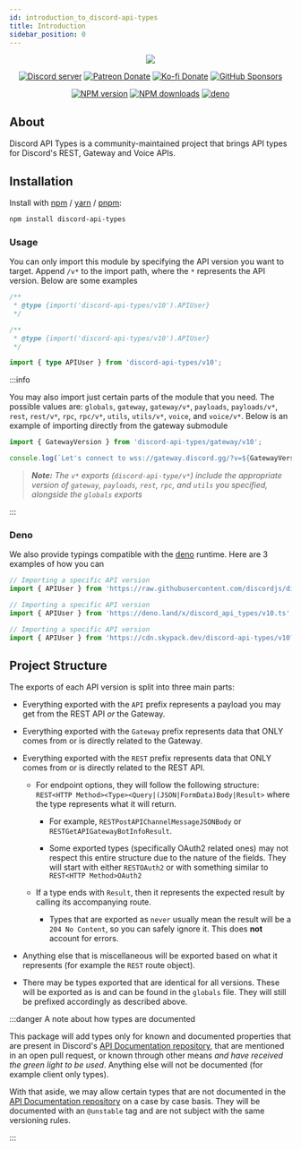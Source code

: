 ```yaml
---
id: introduction_to_discord-api-types
title: Introduction
sidebar_position: 0
---
```



<div align="center">

<img src="/svgs/logo_long_blurple.svg" className="markdown__logo" />

[![Discord server](https://img.shields.io/discord/222078108977594368?color=5865F2&logo=discord&logoColor=white)](https://discord-api-types.dev/discord)
[![Patreon Donate](https://img.shields.io/badge/patreon-donate-brightgreen.svg?label=Donate%20with%20Patreon&logo=patreon&colorB=F96854&link=https://www.patreon.com/vladfrangu)](https://www.patreon.com/vladfrangu)
[![Ko-fi Donate](https://img.shields.io/badge/kofi-donate-brightgreen.svg?label=Donate%20with%20Ko-fi&logo=ko-fi&colorB=F16061&link=https://ko-fi.com/wolfgalvlad&logoColor=FFFFFF)](https://ko-fi.com/wolfgalvlad)
[![GitHub Sponsors](https://img.shields.io/badge/patreon-donate-brightgreen.svg?label=Sponsor%20through%20GitHub&logo=github&colorB=F96854&link=https://github.com/sponsors/vladfrangu)](https://github.com/sponsors/vladfrangu)

[![NPM version](https://img.shields.io/npm/v/discord-api-types?color=crimson&label=NPM%20Version&logo=npm)](https://www.npmjs.com/package/discord-api-types)
[![NPM downloads](https://img.shields.io/npm/dt/discord-api-types.svg?label=NPM%20Downloads&logo=npm)](https://www.npmjs.com/package/discord-api-types)
[![deno](https://img.shields.io/npm/v/discord-api-types?color=blue&label=deno&logo=deno)](https://deno.land/x/discord_api_types)

</div>

## About

Discord API Types is a community-maintained project that brings API types for Discord's REST, Gateway and Voice APIs.

## Installation

Install with [npm](https://www.npmjs.com/) / [yarn](https://yarnpkg.com) / [pnpm](https://pnpm.js.org/):

```bash npm2yarn2pnpm
npm install discord-api-types
```

### Usage

You can only import this module by specifying the API version you want to target. Append `/v*` to the import path, where
the `*` represents the API version. Below are some examples

<Tabs groupId="ts2esm2cjs">
<TabItem value="javascript" label="JavaScript">

```javascript
/**
 * @type {import('discord-api-types/v10').APIUser}
 */
```

</TabItem>

<TabItem value="esm" label="ESM">

```javascript
/**
 * @type {import('discord-api-types/v10').APIUser}
 */
```

</TabItem>

<TabItem value="typescript" label="TypeScript">

```typescript
import { type APIUser } from 'discord-api-types/v10';
```

</TabItem>

</Tabs>

:::info

You may also import just certain parts of the module that you need. The possible values are: `globals`, `gateway`,
`gateway/v*`, `payloads`, `payloads/v*`, `rest`, `rest/v*`, `rpc`, `rpc/v*`, `utils`, `utils/v*`, `voice`, and
`voice/v*`. Below is an example of importing directly from the gateway submodule

```typescript ts2esm2cjs
import { GatewayVersion } from 'discord-api-types/gateway/v10';

console.log(`Let's connect to wss://gateway.discord.gg/?v=${GatewayVersion}`);
```

> _**Note:** The `v*` exports (`discord-api-type/v*`) include the appropriate version of `gateway`, `payloads`, `rest`,
> `rpc`, and `utils` you specified, alongside the `globals` exports_

:::

### Deno

We also provide typings compatible with the [deno](https://deno.land/) runtime. Here are 3 examples of how you can

<Tabs>
<TabItem value="github" label="From GitHub">

```typescript
// Importing a specific API version
import { APIUser } from 'https://raw.githubusercontent.com/discordjs/discord-api-types/main/deno/v10.ts';
```

</TabItem>

<TabItem value="deno" label="From deno.land/x" default>

```typescript
// Importing a specific API version
import { APIUser } from 'https://deno.land/x/discord_api_types/v10.ts';
```

</TabItem>

<TabItem value="skypack" label="From skypack.dev">

```typescript
// Importing a specific API version
import { APIUser } from 'https://cdn.skypack.dev/discord-api-types/v10?dts';
```

</TabItem>

</Tabs>

## Project Structure

The exports of each API version is split into three main parts:

-   Everything exported with the `API` prefix represents a payload you may get from the REST API _or_ the Gateway.

-   Everything exported with the `Gateway` prefix represents data that ONLY comes from or is directly related to the
    Gateway.

-   Everything exported with the `REST` prefix represents data that ONLY comes from or is directly related to the REST
    API.

    -   For endpoint options, they will follow the following structure:
        `REST<HTTP Method><Type><Query|(JSON|FormData)Body|Result>` where the type represents what it will return.

        -   For example, `RESTPostAPIChannelMessageJSONBody` or `RESTGetAPIGatewayBotInfoResult`.

        -   Some exported types (specifically OAuth2 related ones) may not respect this entire structure due to the nature of
            the fields. They will start with either `RESTOAuth2` or with something similar to `REST<HTTP Method>OAuth2`

    -   If a type ends with `Result`, then it represents the expected result by calling its accompanying route.

        -   Types that are exported as `never` usually mean the result will be a `204 No Content`, so you can safely ignore
            it. This does **not** account for errors.

-   Anything else that is miscellaneous will be exported based on what it represents (for example the `REST` route
    object).

-   There may be types exported that are identical for all versions. These will be exported as is and can be found in the
    `globals` file. They will still be prefixed accordingly as described above.

:::danger A note about how types are documented

This package will add types only for known and documented properties that are present in Discord's
[API Documentation repository](https://github.com/discord/discord-api-docs), that are mentioned in an open pull request,
or known through other means _and have received the green light to be used_. Anything else will not be documented (for
example client only types).

With that aside, we may allow certain types that are not documented in the
[API Documentation repository](https://github.com/discord/discord-api-docs) on a case by case basis. They will be
documented with an `@unstable` tag and are not subject with the same versioning rules.

:::
